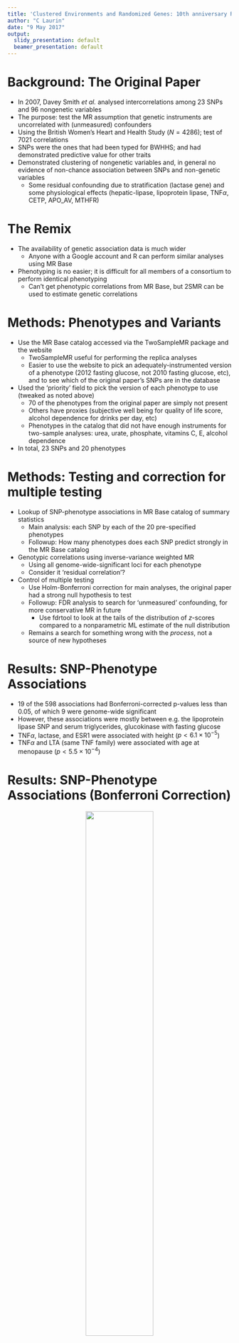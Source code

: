 ```yaml
---
title: 'Clustered Environments and Randomized Genes: 10th anniversary Remix'
author: "C Laurin"
date: "9 May 2017"
output:
  slidy_presentation: default
  beamer_presentation: default
---
```


# Background: The Original Paper

- In 2007, Davey Smith _et al._ analysed intercorrelations among 23 SNPs and 96 nongenetic variables
- The purpose: test the MR assumption that genetic instruments are uncorrelated with (unmeasured) confounders
- Using the British Women's Heart and Health Study ($N = 4286$); test of $7021$ correlations 
- SNPs were the ones that had been typed for BWHHS; and had demonstrated predictive value for other traits  
- Demonstrated clustering of nongenetic variables and, in general no evidence of non-chance association between SNPs and non-genetic variables
    + Some residual confounding due to stratification (lactase gene) and some physiological effects (hepatic-lipase, lipoprotein lipase, TNF$\alpha$, CETP, APO_AV, MTHFR)

# The Remix
- The availability of genetic association data is much wider
    + Anyone with a Google account and R can perform similar analyses using MR Base
- Phenotyping is no easier; it is difficult for all members of a consortium to perform identical phenotyping
    + Can't get phenotypic correlations from MR Base, but 2SMR can be used to estimate genetic correlations 


# Methods: Phenotypes and Variants
- Use the MR Base catalog accessed via the TwoSampleMR package and the website
    + TwoSampleMR useful for performing the replica analyses
    + Easier to use the website to pick an adequately-instrumented version of a phenotype (2012 fasting glucose, not 2010 fasting glucose, etc), and to see which of the original paper's SNPs are in the database
- Used the 'priority' field to pick the version of each phenotype to use (tweaked as noted above)
    + 70 of the phenotypes from the original paper are simply not present 
    + Others have proxies (subjective well being for quality of life score, alcohol dependence for drinks per day, etc)
    + Phenotypes in the catalog that did not have enough instruments for two-sample analyses: urea, urate, phosphate, vitamins C, E, alcohol dependence
- In total, 23 SNPs and 20 phenotypes 

# Methods: Testing and correction for multiple testing
- Lookup of SNP-phenotype associations in MR Base catalog of summary statistics
    + Main analysis: each SNP by each of the 20 pre-specified phenotypes
    + Followup: How many phenotypes does each SNP predict strongly in the MR Base catalog
- Genotypic correlations using inverse-variance weighted MR
    + Using all genome-wide-significant loci for each phenotype
    + Consider it 'residual correlation'?
- Control of multiple testing
    + Use Holm-Bonferroni correction for main analyses, the original paper had a strong null hypothesis to test
    + Followup: FDR analysis to search for 'unmeasured' confounding, for more conservative MR in future
        - Use fdrtool to look at the tails of the distribution of $z$-scores compared to a nonparametric ML estimate of the null distribution
    + Remains a search for something wrong with the _process_, not a source of new hypotheses


# Results: SNP-Phenotype Associations
- 19 of the 598 associations had Bonferroni-corrected p-values less than 0.05, of which 9 were genome-wide significant
- However, these associations were mostly between e.g. the lipoprotein lipase SNP and serum triglycerides, glucokinase with fasting glucose
- TNF$\alpha$, lactase, and ESR1 were associated with height ($p<6.1\times 10^{-5}$)
- TNF$\alpha$ and LTA (same TNF family) were associated with age at menopause ($p < 5.5 \times 10^{-4}$)


# Results: SNP-Phenotype Associations (Bonferroni Correction)
<center>
![](./bonfiplot.jpg){width=55%}
</center>

# Results: SNP-Phenotype Associations (FDR)
<center>
![](./fdriplot.jpg){width=55%}
</center>


# Results: Following up the seven SNPs
- Lactase ($rs4988235$), CETP ($rs708272$), APO_AV ($rs3135506$), HL ($rs1800588$), LPL ($rs328$), TNF$\alpha$ ($rs1800629$), MTHFR ($rs1801133$) were identified by the original authors as being correlated with environmental phenotypes
    + Lactase in particular was thought to represent residual population stratification
- In this analysis, CETP was strongly associated with many lipid measurements, MTHFR did not have associations in the MR Base catalog (other than glycoproteins), and lactase was associated with lipids (TC) and body size (height, hip circumference)

# Results: The seven SNPs

<center>
![](./fdr_3_comparison.jpg){width=97.5%}
</center>

# Results: Genetic correlations
- The body size measures (height, weight, BMI, birth weight) and lipids (TG, TC) were strongly associated, as expected 
- Conventional associations (BMI and age at menarche, BMI and urate) were similarly genome-wide significantly associated
- More interesting, exposure to outcome:
    + Total cholesterol and serum vitamin E  (+, $p < 2\times 10^{-5}$)
    + Height and platelet count (+, $p<8\times 10^{-4}$)
    + Years of schooling, Age at menarche, (-, $p<6.1\times 10^{-3}$)
    + Height, Years of schooling (+, $p < 1.4\times 10^{-5}$)
    + BMI, Father's age at death (-, $p< 7.6\times 10^{-3}$)


# Results: Genetic correlations (Bonferroni Correction)
<center>
![](./gcbonplot.jpg){width=55%}
</center>


# Results: Genetic correlations (FDR)
<center>
![](./gcfdrplot.jpg){width=60%}
</center>

# Conclusions
- Agreement with the original
    + The confounder-associated SNPs in the original (lactase and TNF$\alpha$) also predict many variables
- Genetic correlation of body size with other traits--just like nongenetic analyses
    + Lactase is a problem for MRs of milk intake
- Upload this as a comment to the original PLoS article
- ALOX5AP's SNPs have changed names, haven't checked the remainder (silent errors?)
- Next steps: getting directionality tests to work, better displays of the evidence
- Address overlap between consortia, differential adjustment for confounders in substudies 
